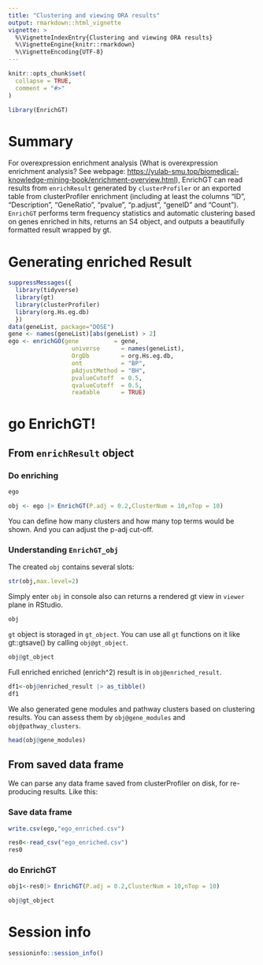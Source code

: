 ```yaml
---
title: "Clustering and viewing ORA results"
output: rmarkdown::html_vignette
vignette: >
  %\VignetteIndexEntry{Clustering and viewing ORA results}
  %\VignetteEngine{knitr::rmarkdown}
  %\VignetteEncoding{UTF-8}
---
```


```r
knitr::opts_chunk$set(
  collapse = TRUE,
  comment = "#>"
)
```

```r
library(EnrichGT)
```

# Summary

For overexpression enrichment analysis (What is overexpression enrichment analysis? See webpage: <https://yulab-smu.top/biomedical-knowledge-mining-book/enrichment-overview.html>), EnrichGT can read results from `enrichResult` generated by `clusterProfiler` or an exported table from clusterProfiler enrichment (including at least the columns “ID”, “Description”, “GeneRatio”, “pvalue”, “p.adjust”, “geneID” and “Count”). `EnrichGT` performs term frequency statistics and automatic clustering based on genes enriched in hits, returns an S4 object, and outputs a beautifully formatted result wrapped by gt.

# Generating enriched Result

```r
suppressMessages({
  library(tidyverse)
  library(gt)
  library(clusterProfiler)
  library(org.Hs.eg.db)
  })
data(geneList, package="DOSE")
gene <- names(geneList)[abs(geneList) > 2]
ego <- enrichGO(gene          = gene,
                  universe      = names(geneList),
                  OrgDb         = org.Hs.eg.db,
                  ont           = "BP",
                  pAdjustMethod = "BH",
                  pvalueCutoff  = 0.5,
                  qvalueCutoff  = 0.5,
                  readable      = TRUE)
```

# go EnrichGT!

## From `enrichResult` object

### Do enriching

```r
ego
```

```r
obj <- ego |> EnrichGT(P.adj = 0.2,ClusterNum = 10,nTop = 10)
```

You can define how many clusters and how many top terms would be shown. And you can adjust the p-adj cut-off.

### Understanding `EnrichGT_obj`


The created `obj` contains several slots:

```r
str(obj,max.level=2)
```

Simply enter `obj` in console also can returns a rendered gt view in `viewer` plane in RStudio.

``` r
obj
```

`gt` object is storaged in `gt_object`. You can use all `gt` functions on it like gt::gtsave() by calling `obj@gt_object`.

```r
obj@gt_object
```

Full enriched enriched (enrich^2) result is in `obj@enriched_result`. 

```r
df1<-obj@enriched_result |> as_tibble()
df1
```

We also generated gene modules and pathway clusters based on clustering results. You can assess them by `obj@gene_modules` and `obj@pathway_clusters`. 

```r
head(obj@gene_modules)
```

## From saved data frame

We can parse any data frame saved from clusterProfiler on disk, for re-producing results. Like this: 

### Save data frame

```r
write.csv(ego,"ego_enriched.csv")
```

```r
res0<-read_csv("ego_enriched.csv")
res0
```

### do EnrichGT

```r
obj1<-res0|> EnrichGT(P.adj = 0.2,ClusterNum = 10,nTop = 10)
```

```r
obj@gt_object
```

# Session info

```r
sessioninfo::session_info()
```


